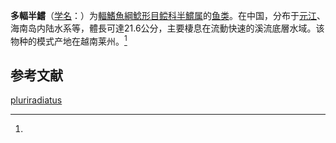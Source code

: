 {{Speciesbox
| name = 多輻半鱨
| status = LC
| status_system = IUCN3.1
| image = 
| genus = Mystus
| species = pluriradiatus
| authority = (Vaillant, 1904)<ref name='id6621'>{{cite web| url =http://www.bioinfo.cn/db05/BjdwSpecies.php?action=view&id=6621| title =多輻半鱨| work =《中国动物物种编目数据库》| publisher =中国科学院微生物研究所| author =中国科学院动物研究所| accessdate =2009-04-11| deadurl =yes| archiveurl =https://web.archive.org/web/20160305004847/http://www.bioinfo.cn/db05/BjdwSpecies.php?action=view&id=6621| archivedate =2016-03-05}}</ref>
| synonyms = *''Macrones pluriradiatus'',Vaillant, 1892
}}

'''多輻半鱨'''（[[学名|学名]]：{{lang|la|''Mystus pluriradiatus''}}）为[[輻鰭魚綱|輻鰭魚綱]][[鯰形目|鯰形目]][[鲿科|鲿科]][[半鱨属|半鱨属]]的[[鱼类|鱼类]]。在中国，分布于[[元江|元江]]、海南岛内陆水系等，體長可達21.6公分，主要棲息在流動快速的溪流底層水域。该物种的模式产地在越南莱州。<ref name='id6621'/>

== 参考文献 ==
{{reflist}}

{{Wikispecies|Mystus pluriradiatus}}
{{Taxonbar|from=Q6412580}}

[[Category:鱯屬|pluriradiatus]]


{{Siluriformes-stub}}